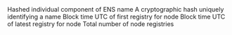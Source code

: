 <ParamField path="label">
Hashed individual component of ENS name
</ParamField>
<ParamField path="node">
A cryptographic hash uniquely identifying a name
</ParamField>
<ParamField path="min_evt_block_time">
Block time UTC of first registry for node
</ParamField>
<ParamField path="max_evt_block_time">
Block time UTC of latest registry for node
</ParamField>
<ParamField path="count">
Total number of node registries
</ParamField>
